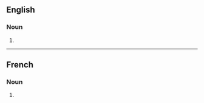 ==English==

===Noun===
{{head|en|noun form}}

# {{plural of|en|midinette}}

----

==French==

===Noun===
{{head|fr|noun form|g=f}}

# {{plural of|fr|midinette}}